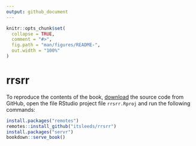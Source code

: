 ```yaml
---
output: github_document
---
```


<!-- README.md is generated from README.Rmd. Please edit that file -->

```r
knitr::opts_chunk$set(
  collapse = TRUE,
  comment = "#>",
  fig.path = "man/figures/README-",
  out.width = "100%"
)
```

# rrsrr

<!-- badges: start -->
<!-- badges: end -->

To reproduce the contents of the book, [download](https://github.com/ITSLeeds/rrsrr/archive/master.zip) the source code from GitHub, open the file RStudio project file `rrsrr.Rproj` and run the following commands:

```r
install.packages("remotes")
remotes::install_github("itsleeds/rrsrr")
install.packages("servr")
bookdown::serve_book()
```


